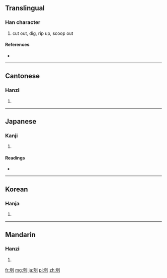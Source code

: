 ==Translingual==

===Han character===
{{Han char|rn=18|rad=刀|as=06|sn=8|four=4220<sub>0</sub>|canj=大尸中弓 (KSLN)}}

# cut out, dig, rip up, scoop out

====References====
* {{Han ref|kx=0138.420|dkj=01956|dj=0315.060|hdz=10333.040|uh=5233|ud=21043|bh=CBD2|bd=52178}}

----

==Cantonese==

===Hanzi===
{{yue-hanzi|jyut=|y=fu1}}

# {{defn|Cantonese|sort=刀06}}

----

==Japanese==

===Kanji===
{{ja-kanji|grade=|rs=刀06}}

# {{defn|Japanese|sort=刀06}}

====Readings====
* {{ja-readings|on=[[こ]] (ko)|kun=[[えぐる]] (eguru)}}

----

==Korean==

===Hanja===
{{ko-hanja|hangeul=고|rv=go|mr=ko}}

# {{defn|Korean|sort=刀06}}

----

==Mandarin==

===Hanzi===
{{cmn-hanzi|pin=[[kū]] ([[ku1]])|wg=k'u<sup>1</sup>}}

# {{defn|Mandarin|sort=刀06}}

[[fr:刳]]
[[mg:刳]]
[[ja:刳]]
[[pl:刳]]
[[zh:刳]]